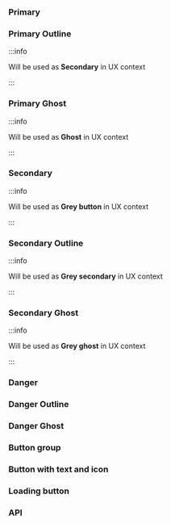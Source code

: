 


### Primary

<ButtonsPlayground />

### Primary Outline

:::info

Will be used as **Secondary** in UX context

:::

<ButtonSecondaryPlayground />

### Primary Ghost

:::info

Will be used as **Ghost** in UX context

:::

<ButtonGhostPlayground />

### Secondary

:::info

Will be used as **Grey button** in UX context

:::

<ButtonGreyPlayground />

### Secondary Outline

:::info

Will be used as **Grey secondary** in UX context

:::

<ButtonGreySecondaryPlayground />

### Secondary Ghost

:::info

Will be used as **Grey ghost** in UX context

:::

<ButtonGreyGhostPlayground />

### Danger

<SinceTag version="2.3.0" />

<ButtonDangerPlayground />

### Danger Outline

<SinceTag version="2.3.0" />

<ButtonDangerOutlinePlayground />

### Danger Ghost

<SinceTag version="2.3.0" />

<ButtonDangerGhostPlayground />

### Button group

<ButtonGroupPlayground />

### Button with text and icon

<ButtonTextIconPlayground />

### Loading button

<ButtonLoadingPlayground />

### API

<PropsApi />

